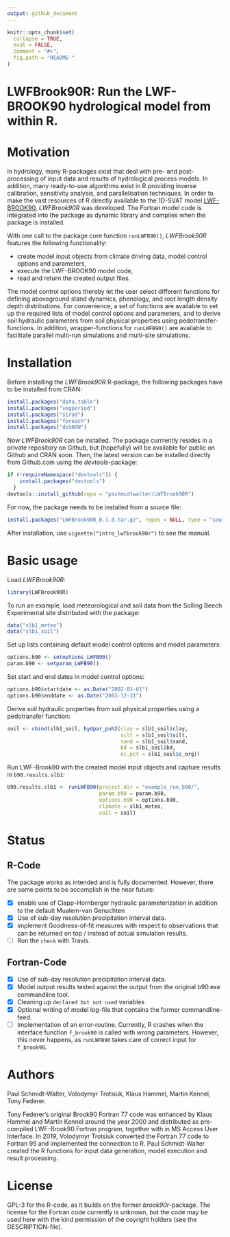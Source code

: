 ```yaml
---
output: github_document
---
```


<!-- README.md is generated from README.Rmd. Please edit that file -->

```r
knitr::opts_chunk$set(
  collapse = TRUE,
  eval = FALSE,
  comment = "#>",
  fig.path = "README-"
)
```
# LWFBrook90R: Run the LWF-BROOK90 hydrological model from within R.

# Motivation
In hydrology, many R-packages exist that deal with pre- and post-processing of input data and results of hydrological process models. In addition, many ready-to-use algorithms exist in R providing inverse calibration, sensitivity analysis, and parallelisation techniques. In order to make the vast resources of R directly available to the 1D-SVAT model [LWF-BROOK90](https://www.lwf.bayern.de/boden-klima/wasserhaushalt/index.php), *LWFBrook90R* was developed. The Fortran model code is integrated into the package as dynamic library and compiles when the package is installed.

With one call to the package core function `runLWFB90()`, *LWFBrook90R* features the following functionality:

* create model input objects from climate driving data, model control options and parameters,
* execute the LWF-BROOK90 model code,
* read and return the created output files.

The model control options thereby let the user select different functions for defining aboveground stand dynamics, phenology, and root length density depth distributions. For convenience, a set of functions are available to set up the required lists of model control options and parameters, and to derive soil hydraulic parameters from soil physical properties using pedotransfer-functions. In addition, wrapper-functions for `runLWFB90()` are available to facilitate parallel multi-run simulations and multi-site simulations.

# Installation

Before installing the *LWFBrook90R* R-package, the following packages have to be installed from CRAN:
```r
install.packages("data.table")
install.packages("vegperiod")
install.packages("sirad")
install.packages("foreach")
install.packages("doSNOW")
```

Now *LWFBrook90R* can be installed. The package currrently resides in a private repository on Github, but (hopefully) will be available for public on Github and CRAN soon. Then, the latest version can be installed directly from Github.com using the *devtools*-package:
```r
if (!requireNamespace("devtools")) {
    install.packages("devtools")
  }
devtools::install_github(repo = "pschmidtwalter/LWFBrook90R")
```
For now, the package needs to be installed from a source file:
```r
install.packages("LWFBrook90R_0.1.0.tar.gz", repos = NULL, type = "source")
```
After installation, use `vignette("intro_lwfbrook90r")` to see the manual.  

# Basic usage
Load *LWFBrook90R*:
```r
library(LWFBrook90R)
```

To run an example, load meteorological and soil data from the Solling Beech Experimental site distributed with the package:
```r
data("slb1_meteo")
data("slb1_soil")
```

Set up lists containing default model control options and model parameters:
```r
options.b90 <- setoptions_LWFB90()
param.b90 <- setparam_LWFB90()
```
Set start and end dates in model control options:
```r
options.b90$startdate <- as.Date("2002-01-01")
options.b90$enddate <- as.Date("2003-12-31")
```

Derive soil hydraulic properties from soil physical properties using a pedotransfer function:
```r
soil <- cbind(slb1_soil, hydpar_puh2(clay = slb1_soil$clay,
                                     silt = slb1_soil$silt,
                                     sand = slb1_soil$sand,
                                     bd = slb1_soil$bd,
                                     oc.pct = slb1_soil$c_org))
```

Run LWF-Brook90 with the created model input objects and capture results in `b90.results.slb1`:
```r
b90.results.slb1 <- runLWFB90(project.dir = "example_run_b90/",
                              param.b90 = param.b90,
                              options.b90 = options.b90,
                              climate = slb1_meteo,
                              soil = soil)
```

# Status

## R-Code

The package works as intended and is fully documented. However, there are some points to be accomplish in the near future:

- [x] enable use of Clapp-Hornberger hydraulic parameterization in addition to the default Mualem-van Genuchten
- [x] Use of sub-day resolution precipitation interval data.
- [x] implement Goodness-of-fit measures with respect to observations that can be returned on top / instead of actual simulation results.
- [ ] Run the `check` with Travis.

## Fortran-Code 
 
- [x] Use of sub-day resolution precipitation interval data.
- [x] Model output results tested against the output from the original b90.exe commandline tool. 
- [x] Cleaning up `declared but not used` variables
- [x] Optional writing of model log-file that contains the former commandline-feed.
- [ ] Implementation of an error-routine. Currently, R crashes when the interface function `f_brook90` is called with wrong parameters. However, this never happens, as `runLWFB90` takes care of correct input for `f_brook90`.

# Authors 
Paul Schmidt-Walter, Volodymyr Trotsiuk, Klaus Hammel, Martin Kennel, Tony Federer.

Tony Federer's original Brook90 Fortran 77 code was enhanced by Klaus Hammel and Martin Kennel around the year 2000 and distributed as pre-compiled LWF-Brook90 Fortran program, together with in MS Access User Interface. In 2019, Volodymyr Trotsiuk converted the Fortran 77 code to Fortran 95 and implemented the connection to R. Paul Schmidt-Walter created the R functions for input data generation, model execution and result processing.

# License
GPL-3 for the R-code, as it builds on the former *brook90r*-package. The license for the Fortran code currently is unknown, but the code may be used here with the kind permission of the coyright holders (see the DESCRIPTION-file).
